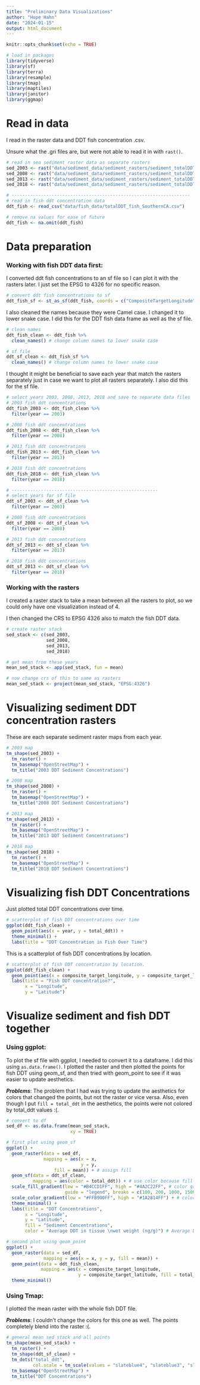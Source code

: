```yaml
---
title: "Preliminary Data Visualizations"
author: "Hope Hahn"
date: "2024-01-15"
output: html_document
---
```


```r
knitr::opts_chunk$set(echo = TRUE)
```

```r
# load in packages
library(tidyverse)
library(sf)
library(terra)
library(resample)
library(tmap)
library(maptiles)
library(janitor)
library(ggmap)
```

# Read in data

I read in the raster data and DDT fish concentration .csv.

Unsure what the .gri files are, but were not able to read it in with `rast()`.

```r
# read in sea sediment raster data as separate rasters
sed_2003 <- rast("data/sediment_data/sediment_rasters/sediment_totalDDT_2003.grd")
sed_2008 <- rast("data/sediment_data/sediment_rasters/sediment_totalDDT_2008.grd")
sed_2013 <- rast("data/sediment_data/sediment_rasters/sediment_totalDDT_2013.grd")
sed_2018 <- rast("data/sediment_data/sediment_rasters/sediment_totalDDT_2018.grd")

# -------------------------------------------------------------------
# read in fish ddt concentration data
ddt_fish <- read_csv("data/fish_data/totalDDT_fish_SouthernCA.csv") 

# remove na values for ease of future
ddt_fish <- na.omit(ddt_fish)
```

# Data preparation

### Working with fish DDT data first:

I converted ddt fish concentrations to an sf file so I can plot it with the rasters later. I just set the EPSG to 4326 for no specific reason.

```r
# convert ddt fish concentrations to sf 
ddt_fish_sf <- st_as_sf(ddt_fish, coords = c("CompositeTargetLongitude", "CompositeTargetLatitude"), crs = st_crs(4326))
```

I also cleaned the names because they were Camel case. I changed it to lower snake case. I did this for the DDT fish data frame as well as the sf file.

```r
# clean names
ddt_fish_clean <- ddt_fish %>% 
  clean_names() # change column names to lower snake case

# sf file
ddt_sf_clean <- ddt_fish_sf %>% 
  clean_names() # change column names to lower snake case
```

I thought it might be beneficial to save each year that match the rasters separately just in case we want to plot all rasters separately. I also did this for the sf file.

```r
# select years 2003, 2008, 2013, 2018 and save to separate data files
# 2003 fish ddt concentrations
ddt_fish_2003 <- ddt_fish_clean %>% 
  filter(year == 2003)

# 2008 fish ddt concentrations
ddt_fish_2008 <- ddt_fish_clean %>% 
  filter(year == 2008)

# 2013 fish ddt concentrations
ddt_fish_2013 <- ddt_fish_clean %>% 
  filter(year == 2013)

# 2018 fish ddt concentrations
ddt_fish_2018 <- ddt_fish_clean %>% 
  filter(year == 2018)

# -------------------------------------------------------
# select years for sf file 
ddt_sf_2003 <- ddt_sf_clean %>% 
  filter(year == 2003) 

# 2008 fish ddt concentrations
ddt_sf_2008 <- ddt_sf_clean %>% 
  filter(year == 2008)

# 2013 fish ddt concentrations
ddt_sf_2013 <- ddt_sf_clean %>% 
  filter(year == 2013)

# 2018 fish ddt concentrations
ddt_sf_2013 <- ddt_sf_clean %>% 
  filter(year == 2018)
```

### Working with the rasters

I created a raster stack to take a mean between all the rasters to plot, so we could only have one visualization instead of 4.

I then changed the CRS to EPSG 4326 also to match the fish DDT data.

```r
# create raster stack
sed_stack <- c(sed_2003,
               sed_2008,
               sed_2013,
               sed_2018)

# get mean from these years
mean_sed_stack <- app(sed_stack, fun = mean)

# now change crs of this to same as rasters
mean_sed_stack <- project(mean_sed_stack, "EPSG:4326")
```

# Visualizing sediment DDT concentration rasters

These are each separate sediment raster maps from each year.

```r
# 2003 map
tm_shape(sed_2003) +
  tm_raster() +
  tm_basemap("OpenStreetMap") +
  tm_title("2003 DDT Sediment Concentrations") 

# 2008 map
tm_shape(sed_2008) +
  tm_raster() +
  tm_basemap("OpenStreetMap") +
  tm_title("2008 DDT Sediment Concentrations") 

# 2013 map
tm_shape(sed_2013) +
  tm_raster() +
  tm_basemap("OpenStreetMap") +
  tm_title("2013 DDT Sediment Concentrations") 

# 2018 map
tm_shape(sed_2018) +
  tm_raster() +
  tm_basemap("OpenStreetMap") +
  tm_title("2018 DDT Sediment Concentrations") 
```

# Visualizing fish DDT Concentrations

Just plotted total DDT concentrations over time.

```r
# scatterplot of fish DDT concentrations over time
ggplot(ddt_fish_clean) +
  geom_point(aes(x = year, y = total_ddt)) +
  theme_minimal() +
  labs(title = "DDT Concentration in Fish Over Time") 
```

This is a scatterplot of fish DDT concentrations by location.

```r
# scatterplot of fish DDT concentration by location.
ggplot(ddt_fish_clean) +
  geom_point(aes(x = composite_target_longitude, y = composite_target_latitude, color = total_ddt)) + theme_minimal() +
  labs(title = "Fish DDT concentration?",
       x = "Longitude",
       y = "Latitude")
```

# Visualize sediment and fish DDT together

### Using ggplot:

To plot the sf file with ggplot, I needed to convert it to a dataframe. I did this using `as.data.frame()`. I plotted the raster and then plotted the points for fish DDT using geom_sf, and then tried with geom_point to see if it was easier to update aesthetics.

***Problems***: The problem that I had was trying to update the aesthetics for colors that changed the points, but not the raster or vice versa. Also, even though I put `fill = total_ddt` in the aesthetics, the points were not colored by total_ddt values :(.

```r
# convert to df
sed_df <- as.data.frame(mean_sed_stack, 
                        xy = TRUE)

# first plot using geom_sf
ggplot() +
  geom_raster(data = sed_df, 
              mapping = aes(x = x, 
                            y = y,
                  fill = mean)) + # assign fill
  geom_sf(data = ddt_sf_clean, 
          mapping = aes(color = total_ddt)) + # use color because fill was already used for raster
  scale_fill_gradient(low = "#B4CCD1FF", high = "#4A2C22FF", # color gradient for DDT concentrations in sediment
                      guide = "legend", breaks = c(100, 200, 1000, 1500, 2000, 2500, 3000)) + 
  scale_color_gradient(low = "#FFB900FF", high = "#1A2814FF") + # color gradient for points
  theme_minimal() +
  labs(title = "DDT Concentrations", 
       x = "Longitude", 
       y = "Latitude", 
       fill = "Sediment Concentrations",
       color = "Average DDT in tissue \nwet weight (ng/g)") # Average DDT for each composite \nin ng/g tissue wet weight

# second plot using geom_point
ggplot() +
  geom_raster(data = sed_df, 
              mapping = aes(x = x, y = y, fill = mean)) +
  geom_point(data = ddt_fish_clean, 
             mapping = aes(x = composite_target_longitude, 
                           y = composite_target_latitude, fill = total_ddt)) +
  theme_minimal() 
```

### Using Tmap:

I plotted the mean raster with the whole fish DDT file.

***Problems***: I couldn't change the colors for this one as well. The points completely blend into the raster :(.

```r
# general mean sed stack and all points
tm_shape(mean_sed_stack) +
  tm_raster() +
  tm_shape(ddt_sf_clean) +
  tm_dots("total_ddt",
          col.scale = tm_scale(values = "slateblue4", "slateblue3", "slateblue2","slateblue1")) +
  tm_basemap("OpenStreetMap") +
  tm_title("DDT Concentrations") 
```
